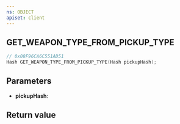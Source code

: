 ```yaml
---
ns: OBJECT
apiset: client
---
```

## GET_WEAPON_TYPE_FROM_PICKUP_TYPE

```c
// 0x08F96CA6C551AD51
Hash GET_WEAPON_TYPE_FROM_PICKUP_TYPE(Hash pickupHash);
```


## Parameters
* **pickupHash**:

## Return value